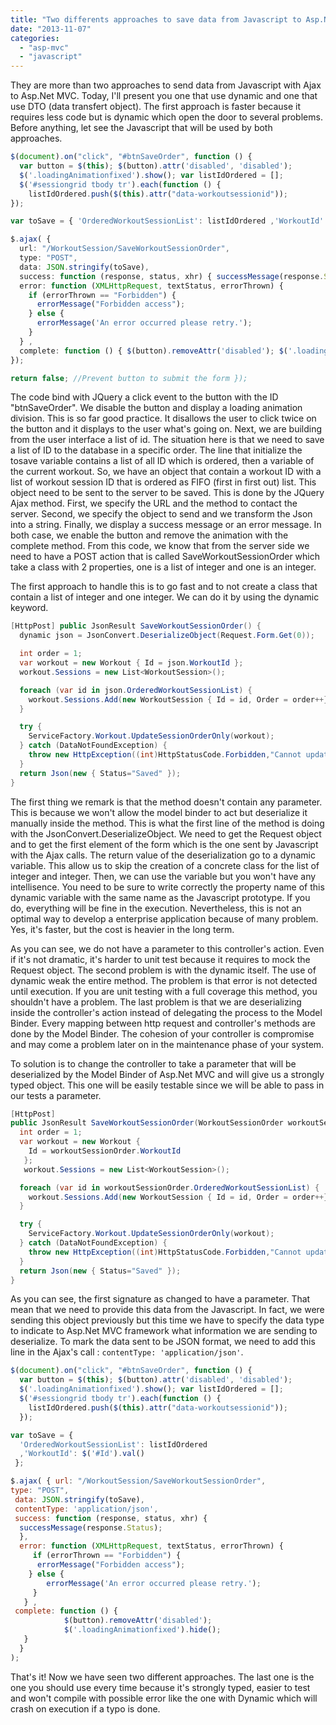 ```yaml
---
title: "Two differents approaches to save data from Javascript to Asp.Net MVC"
date: "2013-11-07"
categories:
  - "asp-mvc"
  - "javascript"
---
```


They are more than two approaches to send data from Javascript with Ajax to Asp.Net MVC. Today, I'll present you one that use dynamic and one that use DTO (data transfert object). The first approach is faster because it requires less code but is dynamic which open the door to several problems. Before anything, let see the Javascript that will be used by both approaches.

```typescript
$(document).on("click", "#btnSaveOrder", function () { 
  var button = $(this); $(button).attr('disabled', 'disabled'); 
  $('.loadingAnimationfixed').show(); var listIdOrdered = []; 
  $('#sessiongrid tbody tr').each(function () { 
    listIdOrdered.push($(this).attr("data-workoutsessionid")); 
});

var toSave = { 'OrderedWorkoutSessionList': listIdOrdered ,'WorkoutId': $('#Id').val() };

$.ajax( { 
  url: "/WorkoutSession/SaveWorkoutSessionOrder", 
  type: "POST", 
  data: JSON.stringify(toSave), 
  success: function (response, status, xhr) { successMessage(response.Status); }, 
  error: function (XMLHttpRequest, textStatus, errorThrown) { 
    if (errorThrown == "Forbidden") { 
      errorMessage("Forbidden access"); 
    } else {
      errorMessage('An error occurred please retry.'); 
    } 
  } , 
  complete: function () { $(button).removeAttr('disabled'); $('.loadingAnimationfixed').hide(); } 
});

return false; //Prevent button to submit the form });
```

The code bind with JQuery a click event to the button with the ID "btnSaveOrder". We disable the button and display a loading animation division. This is so far good practice. It disallows the user to click twice on the button and it displays to the user what's going on. Next, we are building from the user interface a list of id. The situation here is that we need to save a list of ID to the database in a specific order. The line that initialize the tosave variable contains a list of all ID which is ordered, then a variable of the current workout. So, we have an object that contain a workout ID with a list of workout session ID that is ordered as FIFO (first in first out) list. This object need to be sent to the server to be saved. This is done by the JQuery Ajax method. First, we specify the URL and the method to contact the server. Second, we specify the object to send and we transform the Json into a string. Finally, we display a success message or an error message. In both case, we enable the button and remove the animation with the complete method. From this code, we know that from the server side we need to have a POST action that is called SaveWorkoutSessionOrder which take a class with 2 properties, one is a list of integer and one is an integer.

The first approach to handle this is to go fast and to not create a class that contain a list of integer and one integer. We can do it by using the dynamic keyword.

```csharp
[HttpPost] public JsonResult SaveWorkoutSessionOrder() { 
  dynamic json = JsonConvert.DeserializeObject(Request.Form.Get(0));

  int order = 1; 
  var workout = new Workout { Id = json.WorkoutId }; 
  workout.Sessions = new List<WorkoutSession>();

  foreach (var id in json.OrderedWorkoutSessionList) { 
    workout.Sessions.Add(new WorkoutSession { Id = id, Order = order++}); 
  }

  try { 
    ServiceFactory.Workout.UpdateSessionOrderOnly(workout); 
  } catch (DataNotFoundException) { 
    throw new HttpException((int)HttpStatusCode.Forbidden,"Cannot update the session"); 
  }
  return Json(new { Status="Saved" }); 
}
```

The first thing we remark is that the method doesn't contain any parameter. This is because we won't allow the model binder to act but deserialize it manually inside the method. This is what the first line of the method is doing with the JsonConvert.DeserializeObject. We need to get the Request object and to get the first element of the form which is the one sent by Javascript with the Ajax calls. The return value of the deserialization go to a dynamic variable. This allow us to skip the creation of a concrete class for the list of integer and integer. Then, we can use the variable but you won't have any intellisence. You need to be sure to write correctly the property name of this dynamic variable with the same name as the Javascript prototype. If you do, everything will be fine in the execution. Nevertheless, this is not an optimal way to develop a enterprise application because of many problem. Yes, it's faster, but the cost is heavier in the long term.

As you can see, we do not have a parameter to this controller's action. Even if it's not dramatic, it's harder to unit test because it requires to mock the Request object. The second problem is with the dynamic itself. The use of dynamic weak the entire method. The problem is that error is not detected until execution. If you are unit testing with a full coverage this method, you shouldn't have a problem. The last problem is that we are deserializing inside the controller's action instead of delegating the process to the Model Binder. Every mapping between http request and controller's methods are done by the Model Binder. The cohesion of your controller is compromise and may come a problem later on in the maintenance phase of your system.

To solution is to change the controller to take a parameter that will be deserialized by the Model Binder of Asp.Net MVC and will give us a strongly typed object. This one will be easily testable since we will be able to pass in our tests a parameter.

```csharp
[HttpPost]
public JsonResult SaveWorkoutSessionOrder(WorkoutSessionOrder workoutSessionOrder) {
  int order = 1;
  var workout = new Workout {
    Id = workoutSessionOrder.WorkoutId
   };
   workout.Sessions = new List<WorkoutSession>();

  foreach (var id in workoutSessionOrder.OrderedWorkoutSessionList) {
    workout.Sessions.Add(new WorkoutSession { Id = id, Order = order++});
  }

  try {
    ServiceFactory.Workout.UpdateSessionOrderOnly(workout);
  } catch (DataNotFoundException) {
    throw new HttpException((int)HttpStatusCode.Forbidden,"Cannot update the session");
  }
  return Json(new { Status="Saved" });
}
```

As you can see, the first signature as changed to have a parameter. That mean that we need to provide this data from the Javascript. In fact, we were sending this object previously but this time we have to specify the data type to indicate to Asp.Net MVC framework what information we are sending to deserialize. To mark the data sent to be JSON format, we need to add this line in the Ajax's call : `contentType: 'application/json'`.

```javascript
$(document).on("click", "#btnSaveOrder", function () {
  var button = $(this); $(button).attr('disabled', 'disabled');
  $('.loadingAnimationfixed').show(); var listIdOrdered = [];
  $('#sessiongrid tbody tr').each(function () {
    listIdOrdered.push($(this).attr("data-workoutsessionid"));
  });

var toSave = {
  'OrderedWorkoutSessionList': listIdOrdered
  ,'WorkoutId': $('#Id').val()
 };

$.ajax( { url: "/WorkoutSession/SaveWorkoutSessionOrder",
type: "POST",
 data: JSON.stringify(toSave),
 contentType: 'application/json',
 success: function (response, status, xhr) {
  successMessage(response.Status);
  },
  error: function (XMLHttpRequest, textStatus, errorThrown) {
     if (errorThrown == "Forbidden") {
      errorMessage("Forbidden access");
    } else {
        errorMessage('An error occurred please retry.');
     }
   } ,
 complete: function () {
            $(button).removeAttr('disabled');
            $('.loadingAnimationfixed').hide();
   }
  }
);
```

That's it! Now we have seen two different approaches. The last one is the one you should use every time because it's strongly typed, easier to test and won't compile with possible error like the one with Dynamic which will crash on execution if a typo is done.
